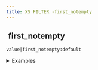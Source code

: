 ```yaml
---
title: XS FILTER -first_notempty
---
```


## <img src="../assets/docuBadge (11).png" alt="" data-size="line"> first\_notempty <a href="#xsfirst_notempty" id="xsfirst_notempty"></a>

`value|first_notempty:default`

<details>

<summary>Examples</summary>

```javascript
""|first_notempty:"default"          // Returns "default"
"value"|first_notempty:"default"     // Returns "value"
```

</details>
